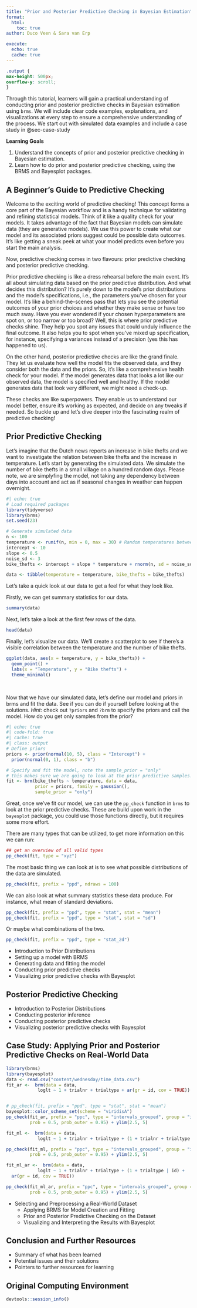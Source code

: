```yaml
---
title: "Prior and Posterior Predictive Checking in Bayesian Estimation"
format: 
  html:
    toc: true
author: Duco Veen & Sara van Erp

execute: 
  echo: true
  cache: true 
---
```


```css
.output {
max-height: 500px;
overflow-y: scroll;
}
```

Through this tutorial, learners will gain a practical understanding of conducting prior and posterior predictive checks in Bayesian estimation using `brms`. We will include clear code examples, explanations, and visualizations at every step to ensure a comprehensive understanding of the process. We start out with simulated data examples and include a case study in @sec-case-study

**Learning Goals**

1. Understand the concepts of prior and posterior predictive checking in Bayesian estimation.
2. Learn how to do prior and posterior predictive checking, using the BRMS and Bayesplot packages.

## A Beginner's Guide to Predictive Checking

Welcome to the exciting world of predictive checking! This concept forms a core part of the Bayesian workflow and is a handy technique for validating and refining statistical models. Think of it like a quality check for your models. It takes advantage of the fact that Bayesian models can simulate data (they are generative models). We use this power to create what our model and its associated priors suggest could be possible data outcomes. It's like getting a sneak peek at what your model predicts even before you start the main analysis. 

Now, predictive checking comes in two flavours: prior predictive checking and posterior predictive checking. 

Prior predictive checking is like a dress rehearsal before the main event. It's all about simulating data based on the prior predictive distribution. And what decides this distribution? It's purely down to the model's prior distributions and the model's specifications, i.e., the parameters you've chosen for your model. It's like a behind-the-scenes pass that lets you see the potential outcomes of your prior choices and whether they make sense or have too much sway. Have you ever wondered if your chosen hyperparameters are spot on, or too narrow or too broad? Well, this is where prior predictive checks shine. They help you spot any issues that could unduly influence the final outcome. It also helps you to spot when you've mixed up specification, for instance, specifying a variances instead of a precision (yes this has happened to us). 

On the other hand, posterior predictive checks are like the grand finale. They let us evaluate how well the model fits the observed data, and they consider both the data and the priors. So, it's like a comprehensive health check for your model. If the model generates data that looks a lot like our observed data, the model is specified well and healthy. If the model generates data that look very different, we might need a check-up. 

These checks are like superpowers. They enable us to understand our model better, ensure it's working as expected, and decide on any tweaks if needed. So buckle up and let's dive deeper into the fascinating realm of predictive checking!


 

## Prior Predictive Checking

Let's imagine that the Dutch news reports an increase in bike thefts and we want to investigate the relation between bike thefts and the increase in temperature. Let's start by generating the simulated data. We simulate the number of bike thefts in a small village on a hundred random days. Please note, we are simplyfing the model, not taking any dependency between days into account and act as if seasonal changes in weather can happen overnight. 

```r
#| echo: true
# Load required packages
library(tidyverse)
library(brms)
set.seed(23)

# Generate simulated data
n <- 100
temperature <- runif(n, min = 0, max = 30) # Random temperatures between 0 and 30
intercept <- 10
slope <- 0.5
noise_sd <- 3
bike_thefts <- intercept + slope * temperature + rnorm(n, sd = noise_sd)

data <- tibble(temperature = temperature, bike_thefts = bike_thefts)
```

Let's take a quick look at our data to get a feel for what they look like. 

Firstly, we can get summary statistics for our data.

```r
summary(data)
```

Next, let's take a look at the first few rows of the data.

```r
head(data)
```

Finally, let's visualize our data. We'll create a scatterplot to see if there's a visible correlation between the temperature and the number of bike thefts.

```r
ggplot(data, aes(x = temperature, y = bike_thefts)) +
  geom_point() +
  labs(x = "Temperature", y = "Bike thefts") +
  theme_minimal()
```

<br>

Now that we have our simulated data, let's define our model and priors in brms and fit the data. See if you can do if yourself before looking at the solutions. *Hint:* check out `?priors` and `?brm` to specify the priors and call the model. How do you get only samples from the prior? 

```r
#| echo: true
#| code-fold: true
#| cache: true
#| class: output
# Define priors
priors <- prior(normal(10, 5), class = "Intercept") + 
  prior(normal(0, 1), class = "b")

# Specify and fit the model, note the sample_prior = "only" 
# this makes sure we are going to look at the prior predictive samples. 
fit <- brm(bike_thefts ~ temperature, data = data, 
           prior = priors, family = gaussian(),
           sample_prior = "only")
```

Great, once we've fit our model, we can use the `pp_check` function in `brms` to look at the prior predictive checks. These are build upon work in the `bayesplot` package, you could use those functions directly, but it requires some more effort. 

There are many types that can be utilized, to get more information on this we can run:

```r
## get an overview of all valid types
pp_check(fit, type = "xyz")
```


The most basic thing we can look at is to see what possible distributions of the data are simulated. 

```r
pp_check(fit, prefix = "ppd", ndraws = 100)
```

We can also look at what summary statistics these data produce. For instance, what mean of standard deviations. 

```r
pp_check(fit, prefix = "ppd", type = "stat", stat = "mean")
pp_check(fit, prefix = "ppd", type = "stat", stat = "sd")
```

Or maybe what combinations of the two.

```r
pp_check(fit, prefix = "ppd", type = "stat_2d")
```



- Introduction to Prior Distributions  
- Setting up a model with BRMS
- Generating data and fitting the model  
- Conducting prior predictive checks
- Visualizing prior predictive checks with Bayesplot
  
## Posterior Predictive Checking

- Introduction to Posterior Distributions  
- Conducting posterior inference  
- Conducting posterior predictive checks
- Visualizing posterior predictive checks with Bayesplot  

## Case Study: Applying Prior and Posterior Predictive Checks on Real-World Data {#sec-case-study}


```r
library(brms)
library(bayesplot)
data <- read.csv("content/wednesday/time_data.csv")
fit_ar <-  brm(data = data,
            loglt ~ 1 + trialnr + trialtype + ar(gr = id, cov = TRUE))


# pp_check(fit, prefix = "ppd", type = "stat", stat = "mean")
bayesplot::color_scheme_set(scheme = "viridisA")
pp_check(fit_ar, prefix = "ppc", type = "intervals_grouped", group = "id",
         prob = 0.5, prob_outer = 0.95) + ylim(2.5, 5) 

fit_ml <-  brm(data = data,
            loglt ~ 1 + trialnr + trialtype + (1 + trialnr + trialtype | id))

pp_check(fit_ml, prefix = "ppc", type = "intervals_grouped", group = "id",
         prob = 0.5, prob_outer = 0.95) + ylim(2.5, 5) 

fit_ml_ar <-  brm(data = data,
            loglt ~ 1 + trialnr + trialtype + (1 + trialtype | id) + 
  ar(gr = id, cov = TRUE))

pp_check(fit_ml_ar, prefix = "ppc", type = "intervals_grouped", group = "id",
         prob = 0.5, prob_outer = 0.95) + ylim(2.5, 5) 

```


- Selecting and Preprocessing a Real-World Dataset
    - Applying BRMS for Model Creation and Fitting
    - Prior and Posterior Predictive Checking on the Dataset
    - Visualizing and Interpreting the Results with Bayesplot

## Conclusion and Further Resources

- Summary of what has been learned  
- Potential issues and their solutions  
- Pointers to further resources for learning


## Original Computing Environment

```r
devtools::session_info()
```

